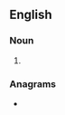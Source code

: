 {{also|Kulaks}}
==English==

===Noun===
{{head|en|noun plural form}}

# {{plural of|kulak|lang=en}}

===Anagrams===
* {{anagrams|en|Kuklas|Kulkas}}